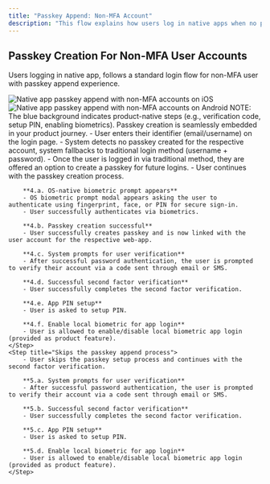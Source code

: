 ```yaml
---
title: "Passkey Append: Non-MFA Account"
description: "This flow explains how users log in native apps when no passkey is set up for a non-MFA account. The process ensures secure access and encourages passwordless adoption by combining traditional login and passkey creation opportunities."
---
```


## Passkey Creation For Non-MFA User Accounts

Users logging in native app, follows a standard login flow for non-MFA user with passkey append experience.

<Tabs>
<Tab title="iOS">
    <Frame caption="Native: iOS passkey append, non-MFA accounts">
        <img
            src="/images/authentication-flow/native-app/non-mfa-append-ios-native.png"
            alt="Native app passkey append with non-MFA accounts on iOS"
        />
    </Frame>
</Tab>

  <Tab title="Android">
    <Frame caption="Native: Android passkey append, non-MFA accounts">
      <img src="/images/authentication-flow/native-app/non-mfa-append-android-native.png" alt="Native app passkey append with non-MFA accounts on Android" />
    </Frame>
  </Tab>
</Tabs>

<Info>
    NOTE: The blue background indicates product-native steps (e.g., verification
    code, setup PIN, enabling biometrics). Passkey creation is seamlessly
    embedded in your product journey.
</Info>
<Steps>
    <Step title="Login when user has no passkeys">
        - User enters their identifier (email/username) on the login page.
    </Step>
    <Step title="Fallback to traditional login method">
        - System detects no passkey created for the respective account, system fallbacks to traditional login method (username + password).
    </Step>
    <Step title="Passkey append process initiates">
        - Once the user is logged in via traditional method, they are offered an option to create a passkey for future logins.
    </Step>
    <Step title="Passkey append process continues">
        - User continues with the passkey creation process.

        **4.a. OS-native biometric prompt appears**
        - OS biometric prompt modal appears asking the user to authenticate using fingerprint, face, or PIN for secure sign-in.
        - User successfully authenticates via biometrics.

        **4.b. Passkey creation successful**
        - User successfully creates passkey and is now linked with the user account for the respective web-app.

        **4.c. System prompts for user verification**
        - After successful password authentication, the user is prompted to verify their account via a code sent through email or SMS.

        **4.d. Successful second factor verification**
        - User successfully completes the second factor verification.

        **4.e. App PIN setup**
        - User is asked to setup PIN.

        **4.f. Enable local biometric for app login**
        - User is allowed to enable/disable local biometric app login (provided as product feature).
    </Step>
    <Step title="Skips the passkey append process">
        - User skips the passkey setup process and continues with the second factor verification.

        **5.a. System prompts for user verification**
        - After successful password authentication, the user is prompted to verify their account via a code sent through email or SMS.

        **5.b. Successful second factor verification**
        - User successfully completes the second factor verification.

        **5.c. App PIN setup**
        - User is asked to setup PIN.

        **5.d. Enable local biometric for app login**
        - User is allowed to enable/disable local biometric app login (provided as product feature).
    </Step>

</Steps>
